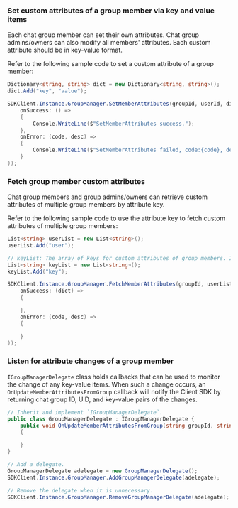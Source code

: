 <PlatformWrapper platform="windows">

### Set custom attributes of a group member via key and value items

Each chat group member can set their own attributes. Chat group admins/owners can also modify all members' attributes. Each custom attribute should be in key-value format.

Refer to the following sample code to set a custom attribute of a group member:

```csharp
Dictionary<string, string> dict = new Dictionary<string, string>();
dict.Add("key", "value");

SDKClient.Instance.GroupManager.SetMemberAttributes(groupId, userId, dict, new CallBack(
    onSuccess: () =>
    {
        Console.WriteLine($"SetMemberAttributes success.");
    },
    onError: (code, desc) =>
    {
        Console.WriteLine($"SetMemberAttributes failed, code:{code}, desc:{desc}");
    }
));

```

### Fetch group member custom attributes

Chat group members and group admins/owners can retrieve custom attributes of multiple group members by attribute key.

Refer to the following sample code to use the attribute key to fetch custom attributes of multiple group members:

```csharp
List<string> userList = new List<string>();
userList.Add("user");

// keyList: The array of keys for custom attributes of group members. If you pass in no value or an empty array, this method retrieves all custom attributes of these group members.
List<string> keyList = new List<string>();
keyList.Add("key");

SDKClient.Instance.GroupManager.FetchMemberAttributes(groupId, userList, keyList, new ValueCallBack<Dictionary<string, Dictionary<string, string>>>(
    onSuccess: (dict) =>
    {

    },
    onError: (code, desc) =>
    {

    }
));
```


### Listen for attribute changes of a group member

`IGroupManagerDelegate` class holds callbacks that can be used to monitor the change of any key-value items. When such a change occurs, an `OnUpdateMemberAttributesFromGroup` callback will notify the Client SDK by returning chat group ID, UID, and key-value pairs of the changes.

```csharp
// Inherit and implement `IGroupManagerDelegate`.
public class GroupManagerDelegate : IGroupManagerDelegate {
    public void OnUpdateMemberAttributesFromGroup(string groupId, string userId, Dictionary<string, string> attributes, string from)
    {

    }
}

// Add a delegate.
GroupManagerDelegate adelegate = new GroupManagerDelegate();
SDKClient.Instance.GroupManager.AddGroupManagerDelegate(adelegate);

// Remove the delegate when it is unnecessary.
SDKClient.Instance.GroupManager.RemoveGroupManagerDelegate(adelegate);
```

</PlatformWrapper>